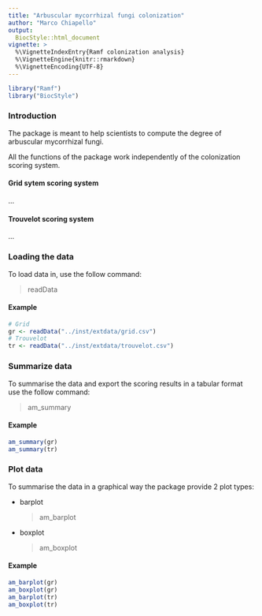 ```yaml
--- 
title: "Arbuscular mycorrhizal fungi colonization" 
author: "Marco Chiapello"
output:  
  BiocStyle::html_document
vignette: >
  %\VignetteIndexEntry{Ramf colonization analysis} 
  %\VignetteEngine{knitr::rmarkdown}
  %\VignetteEncoding{UTF-8}
---
```


```r
library("Ramf")
library("BiocStyle")
```
### Introduction

The package is meant to help scientists to compute the degree of arbuscular
mycorrhizal fungi.

All the functions of the package work independently of the colonization scoring system.

#### Grid sytem scoring system

...

#### Trouvelot scoring system

...

### Loading the data 

To load data in, use the follow command: 

>readData

#### Example
```r
# Grid
gr <- readData("../inst/extdata/grid.csv") 
# Trouvelot
tr <- readData("../inst/extdata/trouvelot.csv") 

```

### Summarize data

To summarise the data and export the scoring results in a tabular format use the
follow command:

> am_summary


#### Example
```r
am_summary(gr)
am_summary(tr)
```

### Plot data

To summarise the data in a graphical way the package provide 2 plot types:

- barplot

  >am_barplot

- boxplot

  >am_boxplot

#### Example
```r
am_barplot(gr)
am_boxplot(gr)
am_barplot(tr)
am_boxplot(tr)
```


